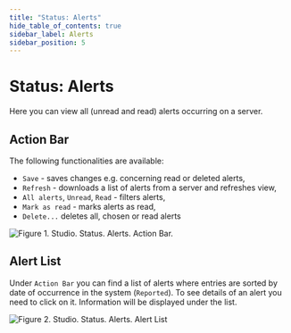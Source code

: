 ```yaml
---
title: "Status: Alerts"
hide_table_of_contents: true
sidebar_label: Alerts
sidebar_position: 5
---
```



# Status: Alerts

Here you can view all (unread and read) alerts occurring on a server.

## Action Bar

The following functionalities are available:

- `Save` - saves changes e.g. concerning read or deleted alerts,
- `Refresh` - downloads a list of alerts from a server and refreshes view,
- `All alerts`, `Unread`, `Read` - filters alerts,
- `Mark as read` - marks alerts as read,
- `Delete...` deletes all, chosen or read alerts

![Figure 1. Studio. Status. Alerts. Action Bar.](./assets/status-alerts-action-bar-1.png)

## Alert List

Under `Action Bar` you can find a list of alerts where entries are sorted by date of occurrence in the system (`Reported`). To see details of an alert you need to click on it. Information will be displayed under the list.

![Figure 2. Studio. Status. Alerts. Alert List](./assets/status-alerts-alert_list-2.png)
